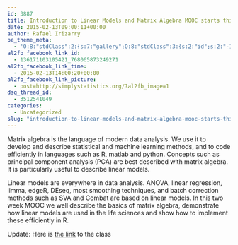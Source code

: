 ```yaml
---
id: 3887
title: Introduction to Linear Models and Matrix Algebra MOOC starts this Monday Feb 16
date: 2015-02-13T09:00:11+00:00
author: Rafael Irizarry
pe_theme_meta:
  - 'O:8:"stdClass":2:{s:7:"gallery";O:8:"stdClass":3:{s:2:"id";s:2:"-1";s:5:"width";s:0:"";s:6:"height";s:0:"";}s:5:"video";O:8:"stdClass":1:{s:2:"id";s:2:"-1";}}'
al2fb_facebook_link_id:
  - 136171103105421_768065873249271
al2fb_facebook_link_time:
  - 2015-02-13T14:00:20+00:00
al2fb_facebook_link_picture:
  - post=http://simplystatistics.org/?al2fb_image=1
dsq_thread_id:
  - 3512541049
categories:
  - Uncategorized
slug: "introduction-to-linear-models-and-matrix-algebra-mooc-starts-this-monday-feb-16"
---
```

Matrix algebra is the language of modern data analysis. We use it to develop and describe statistical and machine learning methods, and to code efficiently in languages such as R, matlab and python. Concepts such as principal component analysis (PCA) are best described with matrix algebra. It is particularly useful to describe linear models.

Linear models are everywhere in data analysis. ANOVA, linear regression, limma, edgeR, DEseq, most smoothing techniques, and batch correction methods such as SVA and Combat are based on linear models. In this two week MOOC we well describe the basics of matrix algebra, demonstrate how linear models are used in the life sciences and show how to implement these efficiently in R.

Update: Here is [the link](https://www.edx.org/course/introduction-linear-models-matrix-harvardx-ph525-2x) to the class
